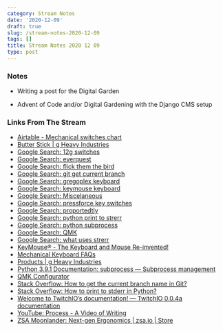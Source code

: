 ```yaml
---
category: Stream Notes
date: '2020-12-09'
draft: true
slug: /stream-notes-2020-12-09
tags: []
title: Stream Notes 2020 12 09
type: post
---
```



### Notes

- Writing a post for the Digital Garden

- Advent of Code and/or Digital Gardening with the Django CMS setup

### Links From The Stream


- [Airtable - Mechanical switches chart](https://airtable.com/shr2beqjUXzTk6GfS/tblYLigKdFcOriJ1k?backgroundColor=orange&viewControls=on)
- [Butter Stick | g Heavy Industries](https://www.gboards.ca/product/butter-stick-limited-edition)
- [Google Search: 12g switches](https://www.google.com/search?client=safari&rls=en&q=12g+switches&ie=UTF-8&oe=UTF-8)
- [Google Search: everquest](https://www.google.com/search?client=safari&rls=en&q=everquest&ie=UTF-8&oe=UTF-8)
- [Google Search: flick them the bird](https://www.google.com/search?client=safari&rls=en&q=flick+them+the+bird&ie=UTF-8&oe=UTF-8)
- [Google Search: git get current branch](https://www.google.com/search?client=safari&rls=en&q=git+get+current+branch&ie=UTF-8&oe=UTF-8)
- [Google Search: gregoplex keyboard](https://www.google.com/search?newwindow=1&client=safari&rls=en&ei=m4HRX93ADYf45gLr9p3QBA&q=gregoplex+keyboard&oq=gregoplex+keyboard&gs_lcp=CgZwc3ktYWIQAzIHCAAQyQMQDToECAAQDToGCAAQDRAeUNAWWJYdYKgeaABwAHgAgAFciAGjBpIBAjEwmAEAoAEBqgEHZ3dzLXdpesABAQ&sclient=psy-ab&ved=0ahUKEwid-or_qMLtAhUHvFkKHWt7B0oQ4dUDCAw&uact=5)
- [Google Search: keymouse keyboard](https://www.google.com/search?client=safari&rls=en&q=keymouse+keyboard&ie=UTF-8&oe=UTF-8)
- [Google Search: Miscelaneous](https://www.google.com/search?client=safari&rls=en&q=Miscelaneous&ie=UTF-8&oe=UTF-8)
- [Google Search: pressforce key switches](https://www.google.com/search?newwindow=1&client=safari&rls=en&ei=ooTRX6W6MojW5gKhp5DgBw&q=pressforce+key+switches&oq=pressforce+key+switches&gs_lcp=CgZwc3ktYWIQAzIFCAAQzQIyBQgAEM0CMgUIABDNAjIFCAAQzQI6BQgAEJECOgsILhCxAxDHARCjAjoICAAQsQMQgwE6AggAOgUIABCxAzoICAAQyQMQkQI6BAgAEEM6BQguELEDOggIABCxAxDJAzoICC4QxwEQrwE6BAgAEAo6CAguEMkDEJMCOgIILjoKCC4QxwEQrwEQCjoFCAAQyQM6BwgAEMkDEAo6CQgAEMkDEBYQHjoFCCEQoAE6BQghEKsCOgcIIRAKEKABUNBSWLiCAWDRhAFoA3AAeACAAX-IAdcTkgEEMjMuNZgBAKABAaoBB2d3cy13aXrAAQE&sclient=psy-ab&ved=0ahUKEwilk_bwq8LtAhUIq1kKHaETBHwQ4dUDCAw&uact=5)
- [Google Search: proportedtly](https://www.google.com/search?client=safari&rls=en&q=proportedtly&ie=UTF-8&oe=UTF-8)
- [Google Search: python print to strerr](https://www.google.com/search?client=safari&rls=en&q=python+print+to+strerr&ie=UTF-8&oe=UTF-8)
- [Google Search: python subprocess](https://www.google.com/search?client=safari&rls=en&q=python+subprocess&ie=UTF-8&oe=UTF-8)
- [Google Search: QMK](https://www.google.com/search?client=safari&rls=en&q=QMK&ie=UTF-8&oe=UTF-8)
- [Google Search: what uses strerr](https://www.google.com/search?client=safari&rls=en&q=what+uses+strerr&ie=UTF-8&oe=UTF-8)
- [KeyMouse® - The Keyboard and Mouse Re-invented!](https://www.keymouse.com/)
- [Mechanical Keyboard FAQs](https://mechanicalkeyboards.com/faqs.php?q=mechanical_switch_difference)
- [Products | g Heavy Industries](https://www.gboards.ca/products)
- [Python 3.9.1 Documentation: subprocess — Subprocess management](https://docs.python.org/3/library/subprocess.html)
- [QMK Configurator](https://config.qmk.fm/#/alps64/LAYOUT_all)
- [Stack Overflow: How to get the current branch name in Git?](https://stackoverflow.com/questions/6245570/how-to-get-the-current-branch-name-in-git)
- [Stack Overflow: How to print to stderr in Python?](https://stackoverflow.com/questions/5574702/how-to-print-to-stderr-in-python)
- [Welcome to TwitchIO’s documentation! — TwitchIO 0.0.4a documentation](https://twitchio.readthedocs.io/en/rewrite/)
- [YouTube: Process - A Video of Writing](https://www.youtube.com/watch?v=vqcendFpmeg&t=2s)
- [ZSA Moonlander: Next-gen Ergonomics | zsa.io | Store](https://www.zsa.io/moonlander/)